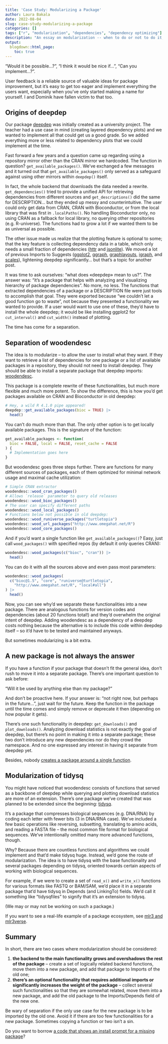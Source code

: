 ```yaml
---
title: 'Case Study: Modularizing a Package'
author: Laura Bakala
date: 2022-08-04
slug: case-study-modularizing-a-package
categories: []
tags: ["r", "modularization", "dependencies", "dependency optimizing"]
description: "An essay on modularization -- when to do or not to do it, and how we used it in deepdep and tidysq."
output:
  blogdown::html_page:
    toc: true
---
```


"Would it be possible…?", "I think it would be nice if…", "Can you implement…?".

User feedback is a reliable source of valuable ideas for package improvement, but it's easy to get too eager and implement everything the users want, especially when you've only started making a name for yourself. I and Dominik have fallen victim to that too.

## Origins of deepdep

Our package [deepdep](https://github.com/DominikRafacz/deepdep) was initially created as a university project. The teacher had a use case in mind (creating layered dependency plots) and we wanted to implement all that could get us a good grade. So we added everything more or less related to dependency plots that we could implement at the time.

Fast forward a few years and a question came up regarding using a repository mirror other than the CRAN mirror we hardcoded. The function in question? `get_available_packages()`. We've exchanged a few messages and it turned out that `get_available_packages()` only served as a safeguard against using other mirrors within `deepdep()` itself.

In fact, the whole backend that downloads the data needed a rewrite. `get_dependencies()` tried to provide a unified API for retrieving dependencies from different sources and `get_descriptions()` did the same for DESCRIPTION... but they ended up messy and counterintuitive. The user could only get data from CRAN, CRAN with Bioconductor, or from the local library that was first in `.localPaths()`. No handling Bioconductor only, no using CRAN as a fallback for local library, no querying other repositories (e.g. R-universe). The functions had to grow a lot if we wanted them to be as universal as possible.

The other issue made us realize that the plotting feature is optional to some; that the key feature is collecting dependency data in a table, which only needs a small fraction of dependencies ([httr](https://github.com/r-lib/httr) and [jsonlite](https://github.com/jeroen/jsonlite)). We moved a lot of previous Imports to Suggests ([ggplot2](https://github.com/tidyverse/ggplot2), [ggraph](https://github.com/thomasp85/ggraph), [graphlayouts](https://github.com/schochastics/graphlayouts), [igraph](https://github.com/igraph/rigraph), and [scales](https://github.com/r-lib/scales)), lightening deepdep significantly... but that's a topic for another post.

It was time to ask ourselves: "what does «deepdep» mean to us?". The answer was: "it's a package that helps with analyzing and visualizing hierarchy of package dependencies". No more, no less. The functions that extracted dependencies of a package or a DESCRIPTION file were just tools to accomplish that goal. They were exported because "we couldn't let a good function go to waste", not because they presented a functionality we wanted to provide. If a user would want to use one of these, they'd have to install the whole deepdep; it would be like installing ggplot2 for `cut_interval()` and `cut_width()` instead of plotting.

The time has come for a separation.

## Separation of woodendesc

The idea is to modularize -- to allow the user to install what they want. If they want to retrieve a list of dependencies for one package or a list of available packages in a repository, they should not need to install deepdep. They should be able to install a separate package that deepdep imports: [woodendesc](https://github.com/turtletopia/woodendesc).

This package is a complete rewrite of these functionalities, but much more flexible and much more potent. To show the difference, this is how you'd get packages available on CRAN and Bioconductor in old deepdep:

```r
# Hey, a wild R 4.1.0 pipe appeared!
deepdep::get_available_packages(bioc = TRUE) |>
  head()
```

You can't do much more than that. The only other option is to get locally available packages. This is the signature of the function:

```r
get_available_packages <- function(
  bioc = FALSE, local = FALSE, reset_cache = FALSE
) {
  # Implementation goes here
}
```

But woodendesc goes three steps further. There are functions for many different sources of packages, each of them optimized for minimal network usage and maximal cache utilization:

```r
# Simple CRAN extractor
woodendesc::wood_cran_packages()
# Allows `release` parameter to query old releases
woodendesc::wood_bioc_packages()
# The user can specify different paths
woodendesc::wood_local_packages()
# Functions below not possible in old deepdep:
woodendesc::wood_runiverse_packages("turtletopia")
woodendesc::wood_url_packages("http://www.omegahat.net/R")
woodendesc::wood_core_packages()
```

And if you'd want a single function like `get_available_packages()`? Easy, just call `wood_packages()` with specified repos (by default it only queries CRAN):

```r
woodendesc::wood_packages(c("bioc", "cran")) |>
  head()
```

You can do it with all the sources above and even pass most parameters:

```r
woodendesc::wood_packages(
  c("bioc@1.5", "core", "runiverse@turtletopia",
    "http://www.omegahat.net/R", "local#all")
) |>
  head()
```

Now, you can see why'd we separate these functionalities into a new package. There are analogous functions for version codes and dependencies (about 20 functions total!) and they'd overwhelm the original intent of deepdep. Adding woodendesc as a dependency of a deepdep costs nothing because the alternative is to include this code within deepdep itself -- so it'd have to be tested and maintained anyways.

But sometimes modularizing is a bit extra.

## A new package is not always the answer

If you have a function if your package that doesn't fit the general idea, don't rush to move it into a separate package. There's one important question to ask before:

"Will it be used by anything else than my package?"

And don't be proactive here. If your answer is: "not right now, but perhaps in the future...", just wait for the future. Keep the function in the package until the time comes and simply remove or deprecate it then (depending on how popular it gets).

There's one such functionality in deepdep: `get_downloads()` and `plot_downloads()`. Analyzing download statistics is not exactly the goal of deepdep, but there's no point in making it into a separate package; these two don't introduce any new dependencies nor do they crowd the namespace. And no one expressed any interest in having it separate from deepdep yet.

Besides, nobody [creates a package around a single function](https://github.com/eddelbuettel/digest).

## Modularization of tidysq

You might have noticed that woodendesc consists of functions that served as a backbone of deepdep while querying and plotting download statistics are more of an extension. There's one package we've created that was planned to be extended since the beginning: [tidysq](https://github.com/BioGenies/tidysq).

It's a package that compresses biological sequences (e.g. DNA/RNA) by coding each letter with fewer bits (3 in DNA/RNA case). We've included a few basic operations like reversing, subsetting, translating to amino acids, and reading a FASTA file -- the most common file format for biological sequences. We've intentionally omitted many more advanced functions, though.

Why? Because there are countless functions and algorithms we could implement and that'd make tidysq huge. Instead, we'd gone the route of modularization. The idea is to have tidysq with the base functionality and several packages depending on tidysq, oriented towards certain aspects of working with biological sequences.

For example, if we were to create a set of `read_x()` and `write_x()` functions for various formats like FASTQ or BAM/SAM, we'd place it in a separate package that'd have tidysq in Depends (and LinkingTo) fields. We'd call it something like "tidysqfiles" to signify that it's an extension to tidysq.

(We may or may not be working on such a package.)

If you want to see a real-life example of a package ecosystem, see [mlr3 and mlr3verse](https://mlr3verse.mlr-org.com).

## Summary

In short, there are two cases where modularization should be considered:

1. **the backend to the main functionality grows and overshadows the rest of the package** -- create a set of logically related backend functions, move them into a new package, and add that package to Imports of the old one;
1. **there's an optional functionality that requires additional imports or significantly increases the weight of the package** -- collect several such functionalities so that they are somewhat related, move them into a new package, and add the old package to the Imports/Depends field of the new one.

Be wary of separation if the only use case for the new package is to be imported by the old one. Avoid it if there are too few functionalities for a new package. Sometimes copying a function or two isn't a sin.

Do you want to borrow [a code that shows an install prompt for a missing package](https://github.com/turtletopia/woodendesc/blob/master/R/wrrr.R)?
